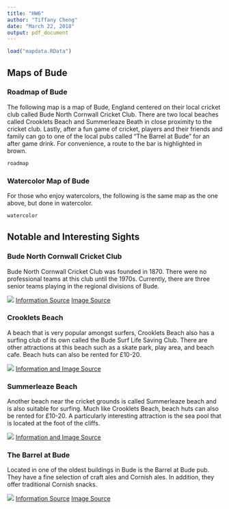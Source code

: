 ```yaml
---
title: "HW6"
author: "Tiffany Cheng"
date: "March 22, 2018"
output: pdf_document
---
```


```r
load("mapdata.RData")
```

## Maps of Bude
### Roadmap of Bude
The following map is a map of Bude, England centered on their local cricket club called Bude North Cornwall Cricket Club. There are two local beaches called Crooklets Beach and Summerleaze Beath in close proximity to the cricket club. Lastly, after a fun game of cricket, players and their friends and family can go to one of the local pubs called "The Barrel at Bude" for an after game drink. For convenience, a route to the bar is highlighted in brown.

```r
roadmap
```

\newpage

### Watercolor Map of Bude
For those who enjoy watercolors, the following is the same map as the one above, but done in watercolor.

```r
watercolor
```

\newpage

## Notable and Interesting Sights
### Bude North Cornwall Cricket Club
Bude North Cornwall Cricket Club was founded in 1870. There were no professional teams at this club until the 1970s. Currently, there are three senior teams playing in the regional divisions of Bude.

![](cricket.png)
[Information Source](http://budecc.play-cricket.com/)
[Image Source](https://www.facebook.com/BudeCc/photos/a.132423586915176.28863.132421323582069/163355680488633/?type=3&theater)

### Crooklets Beach
A beach that is very popular amongst surfers, Crooklets Beach also has a surfing club of its own called the Bude Surf Life Saving Club. There are other attractions at this beach such as a skate park, play area, and beach cafe. Beach huts can also be rented for £10-20.

![](beach1.png)
[Information and Image Source](https://www.visitcornwall.com/beaches/lifeguards-seasonal/north-coast/bude/crooklets-beach)

\newpage

### Summerleaze Beach
Another beach near the cricket grounds is called Summerleaze beach and is also suitable for surfing. Much like Crooklets Beach, beach huts can also be rented for £10-20. A particularly interesting attraction is the sea pool that is located at the foot of the cliffs.

![](beach2.png)
[Information and Image Source](https://www.visitcornwall.com/beaches/lifeguards-seasonal/north-coast/bude/summerleaze-beach)

### The Barrel at Bude
Located in one of the oldest buildings in Bude is the Barrel at Bude pub. They have a fine selection of craft ales and Cornish ales. In addition, they offer traditional Cornish snacks.

![](pub.png)
[Information Source](http://www.micropubassociation.co.uk/micropubs/the-barrel-at-bude/)
[Image Source](http://www.micropubassociation.co.uk/micropubs/the-barrel-at-bude-2/)
